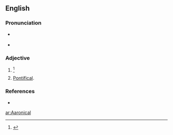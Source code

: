 ==English==

===Pronunciation===
* {{a|RP}} {{IPA|/æɹ.ɑˈnɪ.kəl/|/ɛː.ɹɑˈnɪ.kəl/||lang=en}}
* {{a|GenAm}} {{IPA|/æɹ.ɑˈnɪ.kəl/|/ɛ.ɹɑˈnɪ.kəl/||lang=en}}

===Adjective===
{{en-adj}}

# {{alternative form of|Aaronic|lang=en}} {{defdate|First attested in the early 17<sup>th</sup> century.}}<ref>{{R:SOED5|page=2}}</ref>
# [[pontifical|Pontifical]].

===References===
<references/>
* {{R:RHCD|page=1}}

[[ar:Aaronical]]